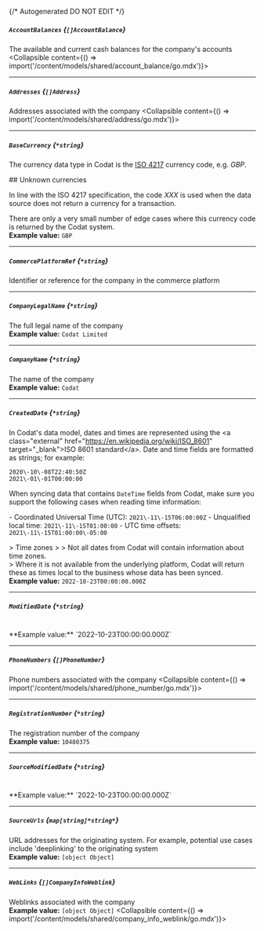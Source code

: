 {/* Autogenerated DO NOT EDIT  */}

##### `AccountBalances` *{`[]AccountBalance`}*
The available and current cash balances for the company's accounts
<Collapsible content={() => import('/content/models/shared/account_balance/go.mdx')}>
</Collapsible>

---
##### `Addresses` *{`[]Address`}*
Addresses associated with the company
<Collapsible content={() => import('/content/models/shared/address/go.mdx')}>
</Collapsible>

---
##### `BaseCurrency` *{`*string`}*
The currency data type in Codat is the [ISO 4217](https://en.wikipedia.org/wiki/ISO_4217) currency code, e.g. _GBP_.

\#\# Unknown currencies

In line with the ISO 4217 specification, the code _XXX_ is used when the data source does not return a currency for a transaction. 

There are only a very small number of edge cases where this currency code is returned by the Codat system.
<br/>
**Example value:** `GBP`

---
##### `CommercePlatformRef` *{`*string`}*
Identifier or reference for the company in the commerce platform

---
##### `CompanyLegalName` *{`*string`}*
The full legal name of the company
<br/>
**Example value:** `Codat Limited`

---
##### `CompanyName` *{`*string`}*
The name of the company
<br/>
**Example value:** `Codat`

---
##### `CreatedDate` *{`*string`}*
In Codat's data model, dates and times are represented using the \<a class\="external" href\="https://en.wikipedia.org/wiki/ISO_8601" target\="_blank"\>ISO 8601 standard\</a\>. Date and time fields are formatted as strings; for example:

```
2020\-10\-08T22:40:50Z
2021\-01\-01T00:00:00
```



When syncing data that contains `DateTime` fields from Codat, make sure you support the following cases when reading time information:

\- Coordinated Universal Time (UTC): `2021\-11\-15T06:00:00Z`
\- Unqualified local time: `2021\-11\-15T01:00:00`
\- UTC time offsets: `2021\-11\-15T01:00:00\-05:00`

\> Time zones
\> 
\> Not all dates from Codat will contain information about time zones.  
\> Where it is not available from the underlying platform, Codat will return these as times local to the business whose data has been synced.
<br/>
**Example value:** `2022-10-23T00:00:00.000Z`

---
##### `ModifiedDate` *{`*string`}*
<br/>
**Example value:** `2022-10-23T00:00:00.000Z`

---
##### `PhoneNumbers` *{`[]PhoneNumber`}*
Phone numbers associated with the company
<Collapsible content={() => import('/content/models/shared/phone_number/go.mdx')}>
</Collapsible>

---
##### `RegistrationNumber` *{`*string`}*
The registration number of the company
<br/>
**Example value:** `10480375`

---
##### `SourceModifiedDate` *{`*string`}*
<br/>
**Example value:** `2022-10-23T00:00:00.000Z`

---
##### `SourceUrls` *{`map[string]*string*`}*
URL addresses for the originating system. For example, potential use cases include 'deeplinking' to the originating system
<br/>
**Example value:** `[object Object]`

---
##### `WebLinks` *{`[]CompanyInfoWeblink`}*
Weblinks associated with the company
<br/>
**Example value:** `[object Object]`
<Collapsible content={() => import('/content/models/shared/company_info_weblink/go.mdx')}>
</Collapsible>

